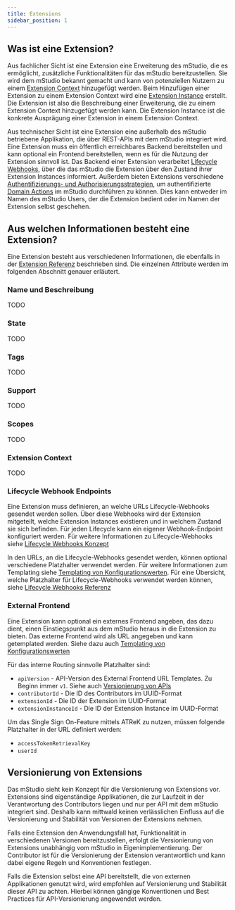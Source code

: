 ```yaml
---
title: Extensions
sidebar_position: 1
---
```


## Was ist eine Extension?

Aus fachlicher Sicht ist eine Extension eine Erweiterung des mStudio, die es ermöglicht,
zusätzliche Funktionalitäten für das mStudio bereitzustellen.
Sie wird dem mStudio bekannt gemacht und kann von potenziellen Nutzern zu einem [Extension Context](../../glossary#extension-context) hinzugefügt werden.
Beim Hinzufügen einer Extension zu einem Extension Context wird eine [Extension Instance](../../glossary#extension-instance) erstellt.
Die Extension ist also die Beschreibung einer Erweiterung, die zu einem Extension Context hinzugefügt werden kann.
Die Extension Instance ist die konkrete Ausprägung einer Extension in einem Extension Context.

Aus technischer Sicht ist eine Extension eine außerhalb des mStudio betriebene Applikation,
die über REST-APIs mit dem mStudio integriert wird.
Eine Extension muss ein öffentlich erreichbares Backend bereitstellen und kann optional ein Frontend bereitstellen,
wenn es für die Nutzung der Extension sinnvoll ist.
Das Backend einer Extension verarbeitet [Lifecycle Webhooks](../concepts/lifecycle-webhooks),
über die das mStudio die Extension über den Zustand ihrer Extension Instances informiert.
Außerdem bieten Extensions verschiedene [Authentifizierungs- und Authorisierungsstrategien](../concepts/authentication),
um authentifizierte [Domain Actions](../../glossary#domain-action) im mStudio durchführen zu können.
Dies kann entweder im Namen des mStudio Users, der die Extension bedient oder im Namen der Extension selbst geschehen.

## Aus welchen Informationen besteht eine Extension?

Eine Extension besteht aus verschiedenen Informationen, die ebenfalls in der [Extension Referenz](../../reference/extensions) beschrieben sind.
Die einzelnen Attribute werden im folgenden Abschnitt genauer erläutert.

### Name und Beschreibung

TODO

### State

TODO

### Tags

TODO

### Support

TODO

### Scopes

TODO

### Extension Context

TODO

### Lifecycle Webhook Endpoints

Eine Extension muss definieren, an welche URLs Lifecycle-Webhooks gesendet werden sollen. Über diese Webhooks wird der Extension mitgeteilt, welche Extension Instances existieren und in welchem Zustand sie sich befinden.
Für jeden Lifecycle kann ein eigener Webhook-Endpoint konfiguriert werden. Für weitere Informationen zu Lifecycle-Webhooks siehe [Lifecycle Webhooks Konzept](../concepts/lifecycle-webhooks)

In den URLs, an die Lifecycle-Webhooks gesendet werden, können optional verschiedene Platzhalter verwendet werden.
Für weitere Informationen zum Templating siehe [Templating von Konfigurationswerten](../../reference/templating).
Für eine Übersicht, welche Platzhalter für Lifecycle-Webhooks verwendet werden können, siehe [Lifecycle Webhooks Referenz](../../reference/webhooks)

### External Frontend

Eine Extension kann optional ein externes Frontend angeben, das dazu dient, einen Einstiegspunkt aus dem mStudio heraus in die Extension zu bieten.
Das externe Frontend wird als URL angegeben und kann getemplated werden.
Siehe dazu auch [Templating von Konfigurationswerten](../../reference/templating)

Für das interne Routing sinnvolle Platzhalter sind:

- `apiVersion` - API-Version des External Frontend URL Templates. Zu Beginn immer `v1`. Siehe auch [Versionierung von APIs](../../reference/api-versioning)
- `contributorId` - Die ID des Contributors im UUID-Format
- `extensionId` - Die ID der Extension im UUID-Format
- `extensionInstanceId` - Die ID der Extension Instance im UUID-Format

Um das Single Sign On-Feature mittels ATReK zu nutzen, müssen folgende Platzhalter in der URL definiert werden:

- `accessTokenRetrievalKey`
- `userId`

## Versionierung von Extensions

Das mStudio sieht kein Konzept für die Versionierung von Extensions vor.
Extensions sind eigenständige Applikationen, die zur Laufzeit in der Verantwortung des Contributors liegen
und nur per API mit dem mStudio integriert sind.
Deshalb kann mittwald keinen verlässlichen Einfluss auf die Versionierung und Stabilität von Versionen der Extensions nehmen.

Falls eine Extension den Anwendungsfall hat, Funktionalität in verschiedenen Versionen bereitzustellen,
erfolgt die Versionierung von Extensions unabhängig vom mStudio in Eigenimplementierung.
Der Contributor ist für die Versionierung der Extension verantwortlich und kann dabei eigene Regeln und Konventionen festlegen.

Falls die Extension selbst eine API bereitstellt, die von externen Applikationen genutzt wird,
wird empfohlen auf Versionierung und Stabilität dieser API zu achten.
Hierbei können gängige Konventionen und Best Practices für API-Versionierung angewendet werden.

